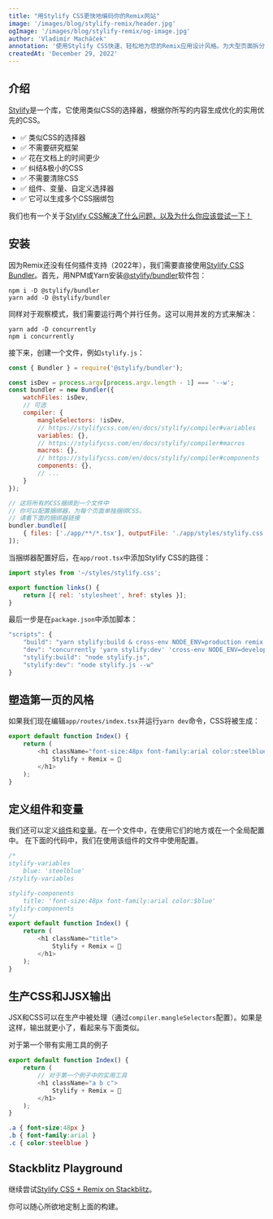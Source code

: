 ```yaml
---
title: "用Stylify CSS更快地编码你的Remix网站"
image: '/images/blog/stylify-remix/header.jpg'
ogImage: '/images/blog/stylify-remix/og-image.jpg'
author: 'Vladimír Macháček'
annotation: '使用Stylify CSS快速、轻松地为您的Remix应用设计风格。为大型页面拆分CSS，定义CSS组件和变量，获得极小的CSS。'
createdAt: 'December 29, 2022'
---
```


## 介绍
[Stylify](/)是一个库，它使用类似CSS的选择器，根据你所写的内容生成优化的实用优先的CSS。

- ✅ 类似CSS的选择器
- ✅ 不需要研究框架
- ✅ 花在文档上的时间更少
- ✅ 纠结&极小的CSS
- ✅ 不需要清除CSS
- ✅ 组件、变量、自定义选择器
- ✅ 它可以生成多个CSS捆绑包

我们也有一个关于[Stylify CSS解决了什么问题，以及为什么你应该尝试一下！](/zh/docs/get-started/why-stylify-css)

## 安装
因为Remix还没有任何插件支持（2022年），我们需要直接使用[Stylify CSS Bundler](/zh/docs/bundler)。首先，用NPM或Yarn安装[@stylify/bundler](/zh/docs/bundler)软件包：

```
npm i -D @stylify/bundler
yarn add -D @stylify/bundler
```

同样对于观察模式，我们需要运行两个并行任务。这可以用并发的方式来解决：
```
yarn add -D concurrently
npm i concurrently
```

接下来，创建一个文件，例如`stylify.js`：


```javascript
const { Bundler } = require('@stylify/bundler');

const isDev = process.argv[process.argv.length - 1] === '--w';
const bundler = new Bundler({
	watchFiles: isDev,
	// 可选
	compiler: {
		mangleSelectors: !isDev,
		// https://stylifycss.com/en/docs/stylify/compiler#variables
		variables: {},
		// https://stylifycss.com/en/docs/stylify/compiler#macros
		macros: {},
		// https://stylifycss.com/en/docs/stylify/compiler#components
		components: {},
		// ...
	}
});

// 这将所有的CSS捆绑到一个文件中
// 你可以配置捆绑器，为每个页面单独捆绑CSS。
// 请看下面的捆绑器链接
bundler.bundle([
	{ files: ['./app/**/*.tsx'], outputFile: './app/styles/stylify.css' },
]);
```

当捆绑器配置好后，在`app/root.tsx`中添加Stylify CSS的路径：

```jsx
import styles from '~/styles/stylify.css';

export function links() {
	return [{ rel: 'stylesheet', href: styles }];
}
```

最后一步是在`package.json`中添加脚本：


```javascript
"scripts": {
	"build": "yarn stylify:build & cross-env NODE_ENV=production remix build",
	"dev": "concurrently 'yarn stylify:dev' 'cross-env NODE_ENV=development remix dev'",
	"stylify:build": "node stylify.js",
	"stylify:dev": "node stylify.js --w"
}
```

## 塑造第一页的风格
如果我们现在编辑`app/routes/index.tsx`并运行`yarn dev`命令，CSS将被生成：


```javascript
export default function Index() {
	return (
		<h1 className="font-size:48px font-family:arial color:steelblue">
			Stylify + Remix = 🚀
		</h1>
	);
}
```

## 定义组件和变量
我们还可以定义[组件](/zh/docs/get-started#定义一个组件)和[变量](/zh/docs/get-started#adding-a-variable)。在一个文件中，在使用它们的地方或在一个全局配置中。
在下面的代码中，我们在使用该组件的文件中使用配置。

```javascript
/*
stylify-variables
	blue: 'steelblue'
/stylify-variables

stylify-components
	title: 'font-size:48px font-family:arial color:$blue'
stylify-components
*/
export default function Index() {
	return (
		<h1 className="title">
			Stylify + Remix = 🚀
		</h1>
	);
}
```

## 生产CSS和JJSX输出
JSX和CSS可以在生产中被处理（通过`compiler.mangleSelectors`配置）。如果是这样，输出就更小了，看起来与下面类似。

对于第一个带有实用工具的例子

```javascript
export default function Index() {
	return (
		// 对于第一个例子中的实用工具
		<h1 className="a b c">
			Stylify + Remix = 🚀
		</h1>
	);
}
```

```css
.a { font-size:48px }
.b { font-family:arial }
.c { color:steelblue }
```

## Stackblitz Playground
继续尝试[Stylify CSS + Remix on Stackblitz](https://stackblitz.com/edit/stylify-remix-example?file=package.json,app%2Froutes%2Findex.tsx)。

你可以随心所欲地定制上面的构建。

<WhereToNext packageName="bundler" />
